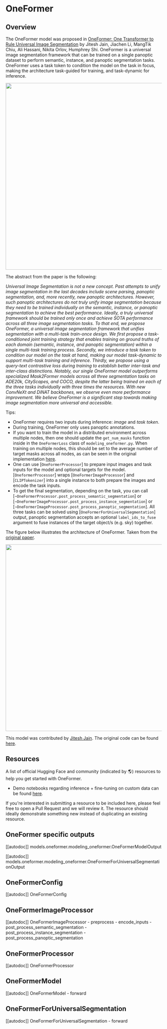<!--Copyright 2022 The HuggingFace Team. All rights reserved.

Licensed under the Apache License, Version 2.0 (the "License"); you may not use this file except in compliance with
the License. You may obtain a copy of the License at

http://www.apache.org/licenses/LICENSE-2.0

Unless required by applicable law or agreed to in writing, software distributed under the License is distributed on
an "AS IS" BASIS, WITHOUT WARRANTIES OR CONDITIONS OF ANY KIND, either express or implied. See the License for the
specific language governing permissions and limitations under the License.
-->

# OneFormer

## Overview

The OneFormer model was proposed in [OneFormer: One Transformer to Rule Universal Image Segmentation](https://arxiv.org/abs/2211.06220) by Jitesh Jain, Jiachen Li, MangTik Chiu, Ali Hassani, Nikita Orlov, Humphrey Shi. OneFormer is a universal image segmentation framework that can be trained on a single panoptic dataset to perform semantic, instance, and panoptic segmentation tasks. OneFormer uses a task token to condition the model on the task in focus, making the architecture task-guided for training, and task-dynamic for inference.

<img width="600" src="https://huggingface.co/datasets/huggingface/documentation-images/resolve/main/transformers/model_doc/oneformer_teaser.png"/>

The abstract from the paper is the following:

*Universal Image Segmentation is not a new concept. Past attempts to unify image segmentation in the last decades include scene parsing, panoptic segmentation, and, more recently, new panoptic architectures. However, such panoptic architectures do not truly unify image segmentation because they need to be trained individually on the semantic, instance, or panoptic segmentation to achieve the best performance. Ideally, a truly universal framework should be trained only once and achieve SOTA performance across all three image segmentation tasks. To that end, we propose OneFormer, a universal image segmentation framework that unifies segmentation with a multi-task train-once design. We first propose a task-conditioned joint training strategy that enables training on ground truths of each domain (semantic, instance, and panoptic segmentation) within a single multi-task training process. Secondly, we introduce a task token to condition our model on the task at hand, making our model task-dynamic to support multi-task training and inference. Thirdly, we propose using a query-text contrastive loss during training to establish better inter-task and inter-class distinctions. Notably, our single OneFormer model outperforms specialized Mask2Former models across all three segmentation tasks on ADE20k, CityScapes, and COCO, despite the latter being trained on each of the three tasks individually with three times the resources. With new ConvNeXt and DiNAT backbones, we observe even more performance improvement. We believe OneFormer is a significant step towards making image segmentation more universal and accessible.*

Tips:
-  OneFormer requires two inputs during inference: *image* and *task token*. 
- During training, OneFormer only uses panoptic annotations.
- If you want to train the model in a distributed environment across multiple nodes, then one should update the
  `get_num_masks` function inside in the `OneFormerLoss` class of `modeling_oneformer.py`. When training on multiple nodes, this should be
  set to the average number of target masks across all nodes, as can be seen in the original implementation [here](https://github.com/SHI-Labs/OneFormer/blob/33ebb56ed34f970a30ae103e786c0cb64c653d9a/oneformer/modeling/criterion.py#L287).
- One can use [`OneFormerProcessor`] to prepare input images and task inputs for the model and optional targets for the model. [`OneformerProcessor`] wraps [`OneFormerImageProcessor`] and [`CLIPTokenizer`] into a single instance to both prepare the images and encode the task inputs.
- To get the final segmentation, depending on the task, you can call [`~OneFormerProcessor.post_process_semantic_segmentation`] or [`~OneFormerImageProcessor.post_process_instance_segmentation`] or [`~OneFormerImageProcessor.post_process_panoptic_segmentation`]. All three tasks can be solved using [`OneFormerForUniversalSegmentation`] output, panoptic segmentation accepts an optional `label_ids_to_fuse` argument to fuse instances of the target object/s (e.g. sky) together.

The figure below illustrates the architecture of OneFormer. Taken from the [original paper](https://arxiv.org/abs/2211.06220).

<img width="600" src="https://huggingface.co/datasets/huggingface/documentation-images/resolve/main/transformers/model_doc/oneformer_architecture.png"/>

This model was contributed by [Jitesh Jain](https://huggingface.co/praeclarumjj3). The original code can be found [here](https://github.com/SHI-Labs/OneFormer).

## Resources

A list of official Hugging Face and community (indicated by 🌎) resources to help you get started with OneFormer.

- Demo notebooks regarding inference + fine-tuning on custom data can be found [here](https://github.com/NielsRogge/Transformers-Tutorials/tree/master/OneFormer).

If you're interested in submitting a resource to be included here, please feel free to open a Pull Request and we will review it.
The resource should ideally demonstrate something new instead of duplicating an existing resource.

## OneFormer specific outputs

[[autodoc]] models.oneformer.modeling_oneformer.OneFormerModelOutput

[[autodoc]] models.oneformer.modeling_oneformer.OneFormerForUniversalSegmentationOutput

## OneFormerConfig

[[autodoc]] OneFormerConfig

## OneFormerImageProcessor

[[autodoc]] OneFormerImageProcessor
    - preprocess
    - encode_inputs
    - post_process_semantic_segmentation
    - post_process_instance_segmentation
    - post_process_panoptic_segmentation

## OneFormerProcessor

[[autodoc]] OneFormerProcessor

## OneFormerModel

[[autodoc]] OneFormerModel
    - forward

## OneFormerForUniversalSegmentation

[[autodoc]] OneFormerForUniversalSegmentation
    - forward
    